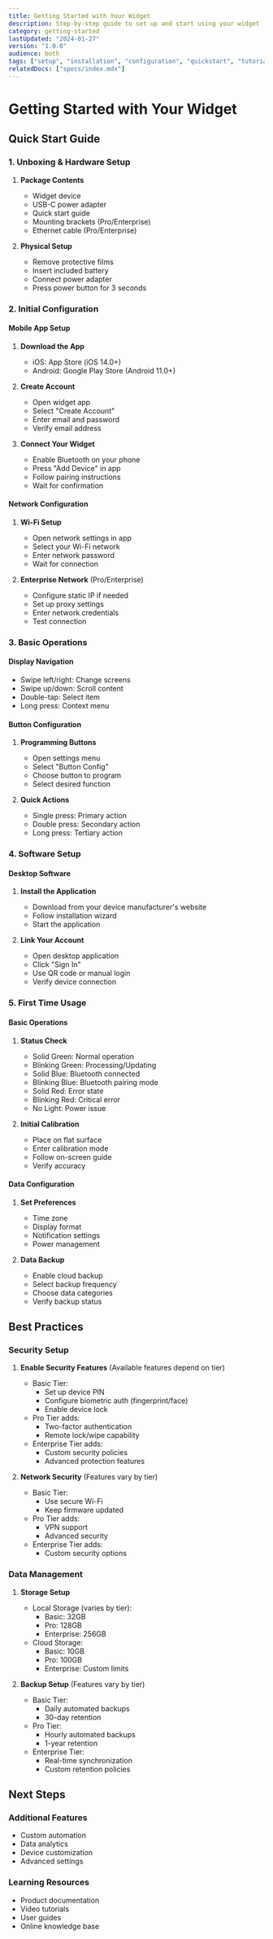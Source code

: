 ```yaml
---
title: Getting Started with Your Widget
description: Step-by-step guide to set up and start using your widget
category: getting-started
lastUpdated: "2024-01-27"
version: "1.0.0"
audience: both
tags: ["setup", "installation", "configuration", "quickstart", "tutorial"]
relatedDocs: ["specs/index.mdx"]
---
```


# Getting Started with Your Widget

## Quick Start Guide

### 1. Unboxing & Hardware Setup
1. **Package Contents**
   - Widget device
   - USB-C power adapter
   - Quick start guide
   - Mounting brackets (Pro/Enterprise)
   - Ethernet cable (Pro/Enterprise)

2. **Physical Setup**
   - Remove protective films
   - Insert included battery
   - Connect power adapter
   - Press power button for 3 seconds

### 2. Initial Configuration

#### Mobile App Setup
1. **Download the App**
   - iOS: App Store (iOS 14.0+)
   - Android: Google Play Store (Android 11.0+)

2. **Create Account**
   - Open widget app
   - Select "Create Account"
   - Enter email and password
   - Verify email address

3. **Connect Your Widget**
   - Enable Bluetooth on your phone
   - Press "Add Device" in app
   - Follow pairing instructions
   - Wait for confirmation

#### Network Configuration
1. **Wi-Fi Setup**
   - Open network settings in app
   - Select your Wi-Fi network
   - Enter network password
   - Wait for connection

2. **Enterprise Network** (Pro/Enterprise)
   - Configure static IP if needed
   - Set up proxy settings
   - Enter network credentials
   - Test connection

### 3. Basic Operations

#### Display Navigation
- Swipe left/right: Change screens
- Swipe up/down: Scroll content
- Double-tap: Select item
- Long press: Context menu

#### Button Configuration
1. **Programming Buttons**
   - Open settings menu
   - Select "Button Config"
   - Choose button to program
   - Select desired function

2. **Quick Actions**
   - Single press: Primary action
   - Double press: Secondary action
   - Long press: Tertiary action

### 4. Software Setup

#### Desktop Software
1. **Install the Application**
   - Download from your device manufacturer's website
   - Follow installation wizard
   - Start the application

2. **Link Your Account**
   - Open desktop application
   - Click "Sign In"
   - Use QR code or manual login
   - Verify device connection

### 5. First Time Usage

#### Basic Operations
1. **Status Check**
   - Solid Green: Normal operation
   - Blinking Green: Processing/Updating
   - Solid Blue: Bluetooth connected
   - Blinking Blue: Bluetooth pairing mode
   - Solid Red: Error state
   - Blinking Red: Critical error
   - No Light: Power issue

2. **Initial Calibration**
   - Place on flat surface
   - Enter calibration mode
   - Follow on-screen guide
   - Verify accuracy

#### Data Configuration
1. **Set Preferences**
   - Time zone
   - Display format
   - Notification settings
   - Power management

2. **Data Backup**
   - Enable cloud backup
   - Select backup frequency
   - Choose data categories
   - Verify backup status

## Best Practices

### Security Setup
1. **Enable Security Features** (Available features depend on tier)
   - Basic Tier:
     - Set up device PIN
     - Configure biometric auth (fingerprint/face)
     - Enable device lock
   - Pro Tier adds:
     - Two-factor authentication
     - Remote lock/wipe capability
   - Enterprise Tier adds:
     - Custom security policies
     - Advanced protection features

2. **Network Security** (Features vary by tier)
   - Basic Tier:
     - Use secure Wi-Fi
     - Keep firmware updated
   - Pro Tier adds:
     - VPN support
     - Advanced security
   - Enterprise Tier adds:
     - Custom security options

### Data Management
1. **Storage Setup**
   - Local Storage (varies by tier):
     - Basic: 32GB
     - Pro: 128GB
     - Enterprise: 256GB
   - Cloud Storage:
     - Basic: 10GB
     - Pro: 100GB
     - Enterprise: Custom limits

2. **Backup Setup** (Features vary by tier)
   - Basic Tier:
     - Daily automated backups
     - 30-day retention
   - Pro Tier:
     - Hourly automated backups
     - 1-year retention
   - Enterprise Tier:
     - Real-time synchronization
     - Custom retention policies

## Next Steps

### Additional Features
- Custom automation
- Data analytics
- Device customization
- Advanced settings

### Learning Resources
- Product documentation
- Video tutorials
- User guides
- Online knowledge base 